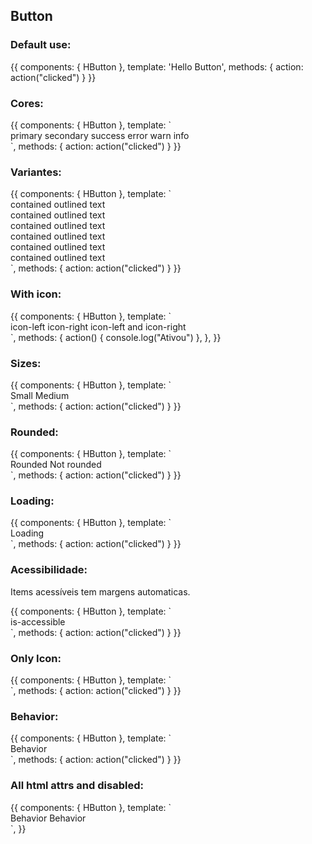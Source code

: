 
<Meta title="Design System/Atoms/Button" component={HButton} />

## Button

### Default use:

<Canvas>
  <Story name="Default use">
    {{
        components: { HButton },
        template: '<h-button @click="action">Hello Button</h-button>',
        methods: { action: action("clicked") }
    }}
  </Story>
</Canvas>

### Cores:

<Canvas>
  <Story name="Cores">
    {{
        components: { HButton },
        template: `
        <div>
          <h-button color="primary">primary</h-button>
          <h-button color="secondary">secondary</h-button>
          <h-button color="success">success</h-button>
          <h-button color="error">error</h-button>
          <h-button color="warn">warn</h-button>
          <h-button color="info">info</h-button>
        </div>
        `,
        methods: { action: action("clicked") }
    }}
  </Story>
</Canvas>

### Variantes:

<Canvas>
  <Story name="Variantes">
    {{
        components: { HButton },
        template: `
        <div>
          <h-button variant="contained" color="primary">contained</h-button>
          <h-button variant="outlined" color="primary">outlined</h-button>
          <h-button variant="text" color="primary">text</h-button>
          <br>
          <h-button variant="contained" color="secondary">contained</h-button>
          <h-button variant="outlined" color="secondary">outlined</h-button>
          <h-button variant="text" color="secondary">text</h-button>
          <br>
          <h-button variant="contained" color="success">contained</h-button>
          <h-button variant="outlined" color="success">outlined</h-button>
          <h-button variant="text" color="success">text</h-button>
          <br>
          <h-button variant="contained" color="error">contained</h-button>
          <h-button variant="outlined" color="error">outlined</h-button>
          <h-button variant="text" color="error">text</h-button>
          <br>
          <h-button variant="contained" color="warn">contained</h-button>
          <h-button variant="outlined" color="warn">outlined</h-button>
          <h-button variant="text" color="warn">text</h-button>
          <br>
          <h-button variant="contained" color="info">contained</h-button>
          <h-button variant="outlined" color="info">outlined</h-button>
          <h-button variant="text" color="info">text</h-button>
        </div>
        `,
        methods: { action: action("clicked") }
    }}
  </Story>
</Canvas>

### With icon:

<Canvas>
  <Story name="With icon">
    {{
        components: { HButton },
        template: `
        <div>
          <h-button @click="action" icon-left="fas fa-home">icon-left</h-button>
          <h-button @click="action" icon-right="fas fa-user">icon-right</h-button>
          <h-button @click="action" icon-left="fas fa-home" icon-right="fas fa-user">icon-left and icon-right</h-button>
        </div>
        `,
        methods: { 
          action() {
            console.log("Ativou")
          },
        },
    }}
  </Story>
</Canvas>

### Sizes:

<Canvas>
  <Story name="Sizes">
    {{
        components: { HButton },
        template: `
        <div>
          <h-button @click="action" size="small">Small</h-button>
          <h-button @click="action" size="medium">Medium</h-button>
        </div>
        `,
        methods: { action: action("clicked") }
    }}
  </Story>
</Canvas>

### Rounded:

<Canvas>
  <Story name="Rounded">
    {{
        components: { HButton },
        template: `
        <div>
          <h-button @click="action" :is-rounded="true">Rounded</h-button>
          <h-button @click="action" :is-rounded="false">Not rounded</h-button>
        </div>
        `,
        methods: { action: action("clicked") }
    }}
  </Story>
</Canvas>

### Loading:

<Canvas>
  <Story name="Loading">
    {{
        components: { HButton },
        template: `
        <div>
          <h-button @click="action" :is-loading="true">Loading</h-button>
        </div>
        `,
        methods: { action: action("clicked") }
    }}
  </Story>
</Canvas>

### Acessibilidade:

Items acessíveis tem margens automaticas.

<Canvas>
  <Story name="Acessibilidade">
    {{
        components: { HButton },
        template: `
        <div>
          <h-button :is-accessible="true">is-accessible</h-button>
        </div>
        `,
        methods: { action: action("clicked") }
    }}
  </Story>
</Canvas>

### Only Icon:

<Canvas>
  <Story name="Only Icon">
    {{
        components: { HButton },
        template: `
        <div>
          <h-button @click="action" icon-right="fas fa-user" />
        </div>
        `,
        methods: { action: action("clicked") }
    }}
  </Story>
</Canvas>

### Behavior:

<Canvas>
  <Story name="Behavior">
    {{
        components: { HButton },
        template: `
        <div>
          <h-button @click="action" behavior="block">Behavior</h-button>
        </div>
        `,
        methods: { action: action("clicked") }
    }}
  </Story>
</Canvas>

### All html attrs and disabled:

<Canvas>
  <Story name="All html attrs and disabled">
    {{
        components: { HButton },
        template: `
        <div>
          <h-button id="my-specific-component">Behavior</h-button>
          <h-button disabled>Behavior</h-button>
        </div>
        `,
    }}
  </Story>
</Canvas>

<ArgsTable of={HButton} />
